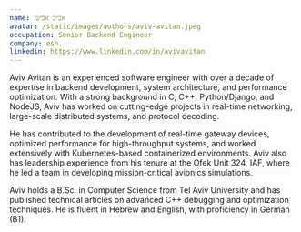 ```yaml
---
name: אביב אביטן
avatar: /static/images/authors/aviv-avitan.jpeg
occupation: Senior Backend Engineer
company: esh.
linkedin: https://www.linkedin.com/in/avivavitan
---
```

Aviv Avitan is an experienced software engineer with over a decade of expertise in backend development, system architecture, and performance optimization. With a strong background in C, C++, Python/Django, and NodeJS, Aviv has worked on cutting-edge projects in real-time networking, large-scale distributed systems, and protocol decoding.

He has contributed to the development of real-time gateway devices, optimized performance for high-throughput systems, and worked extensively with Kubernetes-based containerized environments. Aviv also has leadership experience from his tenure at the Ofek Unit 324, IAF, where he led a team in developing mission-critical avionics simulations.

Aviv holds a B.Sc. in Computer Science from Tel Aviv University and has published technical articles on advanced C++ debugging and optimization techniques. He is fluent in Hebrew and English, with proficiency in German (B1).
